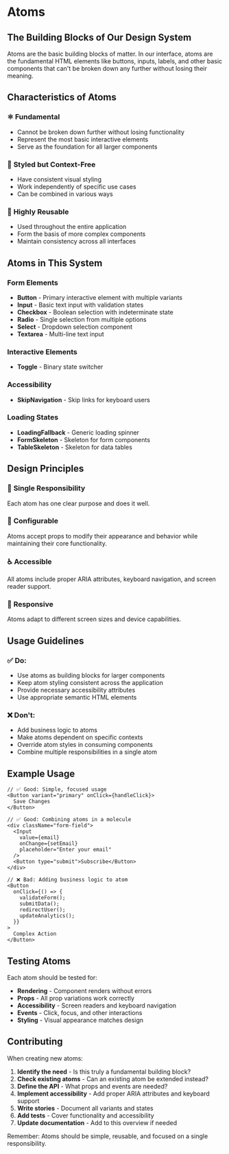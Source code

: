
<Meta title="Atoms/Overview" />

# Atoms

## The Building Blocks of Our Design System

Atoms are the basic building blocks of matter. In our interface, atoms are the fundamental HTML elements like buttons, inputs, labels, and other basic components that can't be broken down any further without losing their meaning.

## Characteristics of Atoms

### ⚛️ **Fundamental**
- Cannot be broken down further without losing functionality
- Represent the most basic interactive elements
- Serve as the foundation for all larger components

### 🎨 **Styled but Context-Free**
- Have consistent visual styling
- Work independently of specific use cases
- Can be combined in various ways

### 🔄 **Highly Reusable**
- Used throughout the entire application
- Form the basis of more complex components
- Maintain consistency across all interfaces

## Atoms in This System

### Form Elements
- **Button** - Primary interactive element with multiple variants
- **Input** - Basic text input with validation states
- **Checkbox** - Boolean selection with indeterminate state
- **Radio** - Single selection from multiple options
- **Select** - Dropdown selection component
- **Textarea** - Multi-line text input

### Interactive Elements
- **Toggle** - Binary state switcher

### Accessibility
- **SkipNavigation** - Skip links for keyboard users

### Loading States
- **LoadingFallback** - Generic loading spinner
- **FormSkeleton** - Skeleton for form components
- **TableSkeleton** - Skeleton for data tables

## Design Principles

### 🎯 **Single Responsibility**
Each atom has one clear purpose and does it well.

### 🔧 **Configurable**
Atoms accept props to modify their appearance and behavior while maintaining their core functionality.

### ♿ **Accessible**
All atoms include proper ARIA attributes, keyboard navigation, and screen reader support.

### 📱 **Responsive**
Atoms adapt to different screen sizes and device capabilities.

## Usage Guidelines

### ✅ **Do:**
- Use atoms as building blocks for larger components
- Keep atom styling consistent across the application
- Provide necessary accessibility attributes
- Use appropriate semantic HTML elements

### ❌ **Don't:**
- Add business logic to atoms
- Make atoms dependent on specific contexts
- Override atom styles in consuming components
- Combine multiple responsibilities in a single atom

## Example Usage

```tsx
// ✅ Good: Simple, focused usage
<Button variant="primary" onClick={handleClick}>
  Save Changes
</Button>

// ✅ Good: Combining atoms in a molecule
<div className="form-field">
  <Input
    value={email}
    onChange={setEmail}
    placeholder="Enter your email"
  />
  <Button type="submit">Subscribe</Button>
</div>

// ❌ Bad: Adding business logic to atom
<Button 
  onClick={() => {
    validateForm();
    submitData();
    redirectUser();
    updateAnalytics();
  }}
>
  Complex Action
</Button>
```

## Testing Atoms

Each atom should be tested for:
- **Rendering** - Component renders without errors
- **Props** - All prop variations work correctly
- **Accessibility** - Screen readers and keyboard navigation
- **Events** - Click, focus, and other interactions
- **Styling** - Visual appearance matches design

## Contributing

When creating new atoms:

1. **Identify the need** - Is this truly a fundamental building block?
2. **Check existing atoms** - Can an existing atom be extended instead?
3. **Define the API** - What props and events are needed?
4. **Implement accessibility** - Add proper ARIA attributes and keyboard support
5. **Write stories** - Document all variants and states
6. **Add tests** - Cover functionality and accessibility
7. **Update documentation** - Add to this overview if needed

Remember: Atoms should be simple, reusable, and focused on a single responsibility.